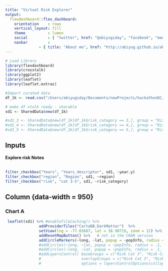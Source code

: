 ```yaml
---
title: "Virtual Risk Explorer"
output: 
  flexdashboard::flex_dashboard:
    orientation    : rows
    vertical_layout: fill
    theme          : lumen 
    social         : [ "twitter", href: "@abiyugiday", "facebook", "menu" ]#[ "twitter", "facebook", "menu" ]
    navbar         :
               - { title: "About me", href: "http://abiyug.github.io/aboutme", align: right}
---
```


```r
# Load Library
library(flexdashboard)
library(crosstalk)
library(ggplot2)
library(leaflet)
library(leaflet.extras)

#Import curated data
df_1k <- read.csv("/Users/abiyugiday/Documents/newProjects/hackathonDC/data/df_1k_xtalk.csv", stringsAsFactors = FALSE)

# make df xtalk ready - sharable
sd1 <- SharedData$new(df_1k)

#sd1_3 <- SharedData$new(df_1k[df_1k$risk_category == 3,], group = "Risk Cat 3")
#sd1_4 <- SharedData$new(df_1k[df_1k$risk_category == 4,], group = "Risk Cat 4")
#sd1_5 <- SharedData$new(df_1k[df_1k$risk_category == 5,], group = "Risk Cat 5")
```

Inputs {.sidebar}
-----------------------------------------------------------------------

**Explore risk Notes**
<br>
<br>
```r
filter_checkbox("Years", "Years_descriptor", sd1, ~year.y)
filter_checkbox("region", "Region", sd1, ~region)
filter_checkbox("risk", "cat 3-5", sd1, ~risk_category)
```

Column {data-width = 950}
-----------------------------------------------------------------------

### Chart A

```r
 leaflet(sd1) %>% #enableTileCaching() %>% 
               addProviderTiles("CartoDB.DarkMatter")  %>% 
               setView(lng = -77.03687, lat = 38.90719, zoom = 12) %>%  
               addResetMapButton() %>%   # not in the CRAN version
               addCircleMarkers(~long, ~lat, popup = ~popInfo, radius = 2, color = "skyblue")#%>%
               #addCircles(~long, ~lat, popup = ~popInfo, radius = .1, stroke = TRUE, color = "orange", fill = TRUE, data = (df_1k %>% filter(risk_category == 4)), group = "Risk Cat 4") %>%
               #addCircles(~long, ~lat, popup = ~popInfo, radius = .1, color = "red",    fill = TRUE, data = (df_1k %>% filter(risk_category == 5)), group = "Risk Cat 5" ) %>%
               #addLayersControl( baseGroups = c("Risk Cat 3", "Risk Cat 4", "Risk Cat 5"),
               #                  overlayGroups = c("Risk Cat 3", "Risk Cat 4", "Risk Cat 5"),
               #                  options = layersControlOptions(collapsed = FALSE)) 
```
